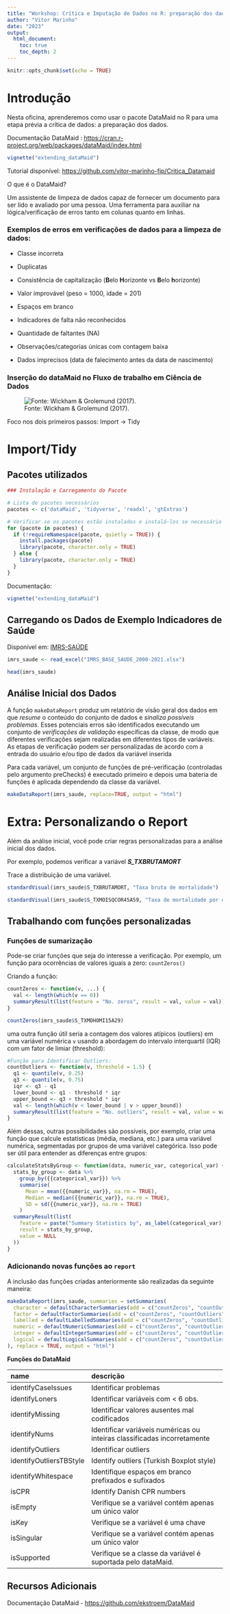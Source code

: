 ```yaml
---
title: "Workshop: Crítica e Imputação de Dados no R: preparação dos dados"
author: "Vitor Marinho"
date: "2023"
output: 
  html_document:
    toc: true
    toc_depth: 2
---
```


```r
knitr::opts_chunk$set(echo = TRUE)
```

# Introdução

Nesta oficina, aprenderemos como usar o pacote DataMaid no R para uma etapa prévia a crítica de dados: a preparação dos dados.

Documentação DataMaid : <https://cran.r-project.org/web/packages/dataMaid/index.html>

```r
vignette("extending_dataMaid")
```

Tutorial disponível: <https://github.com/vitor-marinho-fjp/Critica_Datamaid>

O que é o DataMaid?

Um assistente de limpeza de dados capaz de fornecer um documento para ser lido e avaliado por uma pessoa. Uma ferramenta para auxiliar na lógica/verificação de erros tanto em colunas quanto em linhas.

### Exemplos de erros em verificações de dados para a limpeza de dados:

-   Classe incorreta

-   Duplicatas

-   Consistência de capitalização (**B**elo **H**orizonte vs **B**elo **h**orizonte)

-   Valor improvável (peso = 1000, idade = 201)

-   Espaços em branco

-   Indicadores de falta não reconhecidos

-   Quantidade de faltantes (NA)

-   Observações/categorias únicas com contagem baixa

-   Dados imprecisos (data de falecimento antes da data de nascimento)

### Inserção do dataMaid no Fluxo de trabalho em Ciência de Dados

![Fonte: Wickham & Grolemund (2017).](data-science.png)

Foco nos dois primeiros passos: Import → Tidy

# **Import/Tidy**

## Pacotes utilizados

```r


### Instalação e Carregamento do Pacote

# Lista de pacotes necessários
pacotes <- c('dataMaid', 'tidyverse', 'readxl', 'gtExtras')

# Verificar se os pacotes estão instalados e instalá-los se necessário
for (pacote in pacotes) {
  if (!requireNamespace(pacote, quietly = TRUE)) {
    install.packages(pacote)
    library(pacote, character.only = TRUE)
  } else {
    library(pacote, character.only = TRUE)
  }
}
```

Documentação:

```r
vignette("extending_dataMaid")
```

## Carregando os Dados de Exemplo Indicadores de Saúde

Disponível em: [IMRS-SAÚDE](https://docs.google.com/spreadsheets/d/1e8eTy8gwlWFLV8zzEPEB56WR0TkJ5i1u/edit?usp=sharing&ouid=114631608050578367156&rtpof=true&sd=true){.uri}

```r
imrs_saude <- read_excel("IMRS_BASE_SAUDE_2000-2021.xlsx")

head(imrs_saude)
```

## Análise Inicial dos Dados

A função `makeDataReport` produz um relatório de visão geral dos dados em que *resume* o conteúdo do conjunto de dados e *sinaliza possíveis problemas*. Esses potenciais erros são identificados executando um conjunto de *verificações de validação* específicas da classe, de modo que diferentes verificações sejam realizadas em diferentes tipos de variáveis. As etapas de verificação podem ser personalizadas de acordo com a entrada do usuário e/ou tipo de dados da variável inserida

Para cada variável, um conjunto de funções de pré-verificação (controladas pelo argumento preChecks) é executado primeiro e depois uma bateria de funções é aplicada dependendo da classe da variável.

```r

makeDataReport(imrs_saude, replace=TRUE, output = "html")
```

# Extra: Personalizando o Report

Além da análise inicial, você pode criar regras personalizadas para a análise inicial dos dados.

Por exemplo, podemos verificar a variável ***S_TXBRUTAMORT***

Trace a distribuição de uma variável.

```r


standardVisual(imrs_saude$S_TXBRUTAMORT, "Taxa bruta de mortalidade")
```

```r

standardVisual(imrs_saude$S_TXMOISQCOR45A59, "Taxa de mortalidade por doenças isquêmicas do coração na população de 45 a 59 anos")
```

## Trabalhando com funções personalizadas

### Funções de sumarização

Pode-se criar funções que seja do interesse a verificação. Por exemplo, um função para ocorrências de valores iguais a zero: `countZeros()`

Criando a função:

```r

countZeros <- function(v, ...) {
  val <- length(which(v == 0))
  summaryResult(list(feature = "No. zeros", result = val, value = val))
}


```

```r
countZeros(imrs_saude$S_TXMOHOMI15A29)

```

uma outra função útil seria a contagem dos valores atípicos (outliers) em uma variável numérica `v` usando a abordagem do intervalo interquartil (IQR) com um fator de limiar (threshold):

```r
#Função para Identificar Outliers:
countOutliers <- function(v, threshold = 1.5) {
  q1 <- quantile(v, 0.25)
  q3 <- quantile(v, 0.75)
  iqr <- q3 - q1
  lower_bound <- q1 - threshold * iqr
  upper_bound <- q3 + threshold * iqr
  val <- length(which(v < lower_bound | v > upper_bound))
  summaryResult(list(feature = "No. outliers", result = val, value = val))
}

```

Além dessas, outras possibilidades são possíveis, por exemplo, criar uma função que calcule estatísticas (média, mediana, etc.) para uma variável numérica, segmentadas por grupos de uma variável categórica. Isso pode ser útil para entender as diferenças entre grupos:

```r
calculateStatsByGroup <- function(data, numeric_var, categorical_var) {
  stats_by_group <- data %>%
    group_by({{categorical_var}}) %>%
    summarise(
      Mean = mean({{numeric_var}}, na.rm = TRUE),
      Median = median({{numeric_var}}, na.rm = TRUE),
      SD = sd({{numeric_var}}, na.rm = TRUE)
    )
  summaryResult(list(
    feature = paste("Summary Statistics by", as_label(categorical_var)),
    result = stats_by_group,
    value = NULL
  ))
}

```

### Adicionando novas funções ao `report`

A inclusão das funções criadas anteriormente são realizadas da seguinte maneira:

```r
makeDataReport(imrs_saude, summaries = setSummaries(
  character = defaultCharacterSummaries(add = c("countZeros", "countOutliers")),
  factor = defaultFactorSummaries(add = c("countZeros", "countOutliers")),
  labelled = defaultLabelledSummaries(add = c("countZeros", "countOutliers")),
  numeric = defaultNumericSummaries(add = c("countZeros", "countOutliers")),  
  integer = defaultIntegerSummaries(add = c("countZeros", "countOutliers")),
  logical = defaultLogicalSummaries(add = c("countZeros", "countOutliers"))
), replace = TRUE, output = "html")


```

**Funções do DataMaid**

| name                    | descrição                                                                |
|:--------------------|:--------------------------------------------------|
| identifyCaseIssues      | Identificar problemas                                                    |
| identifyLoners          | Identificar variáveis com \< 6 obs.                                      |
| identifyMissing         | Identificar valores ausentes mal codificados                             |
| identifyNums            | Identificar variáveis numéricas ou inteiras classificadas incorretamente |
| identifyOutliers        | Identificar outliers                                                     |
| identifyOutliersTBStyle | Identify outliers (Turkish Boxplot style)                                |
| identifyWhitespace      | Identifique espaços em branco prefixados e sufixados                     |
| isCPR                   | Identify Danish CPR numbers                                              |
| isEmpty                 | Verifique se a variável contém apenas um único valor                     |
| isKey                   | Verifique se a variável é uma chave                                      |
| isSingular              | Verifique se a variável contém apenas um único valor                     |
| isSupported             | Verifique se a classe da variável é suportada pelo dataMaid.             |

## Recursos Adicionais

Documentação DataMaid - <https://github.com/ekstroem/DataMaid>
